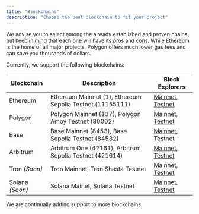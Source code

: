 ```yaml
---
title: "Blockchains"
description: "Choose the best blockchain to fit your project"
---
```


We advise you to select among the already established and proven chains, but keep in mind that each one will have its pros and cons. While Ethereum is the home of all major projects, Polygon offers much lower gas fees and can save you thousands of dollars.

Currently, we support the following blockchains:

| Blockchain      | Description                                               | Block Explorers                                                                                  |
| --------------- | --------------------------------------------------------- | ------------------------------------------------------------------------------------------------ |
| Ethereum        | Ethereum Mainnet (1), Ethereum Sepolia Testnet (11155111) | [Mainnet](https://etherscan.io/), [Testnet](https://sepolia.etherscan.io/)                       |
| Polygon         | Polygon Mainnet (137), Polygon Amoy Testnet (80002)       | [Mainnet](https://polygonscan.com/), [Testnet](https://amoy.polygonscan.com/)                    |
| Base            | Base Mainnet (8453), Base Sepolia Testnet (84532)         | [Mainnet](https://basescan.org/), [Testnet](https://sepolia.basescan.org/)                       |
| Arbitrum        | Arbitrum One (42161), Arbitrum Sepolia Testnet (421614)   | [Mainnet](https://arbiscan.io/), [Testnet](https://sepolia.arbiscan.io/)                         |
| Tron *(Soon)*   | Tron Mainnet, Tron Shasta Testnet                         | [Mainnet](https://tronscan.org/), [Testnet](https://shasta-tronscan.on.btfs.io/)                 |
| Solana *(Soon)* | Solana Mainet, Solana Testnet                             | [Mainnet](https://explorer.solana.com/), [Testnet](https://explorer.solana.com/?cluster=testnet) |

We are continually adding support to more blockchains.